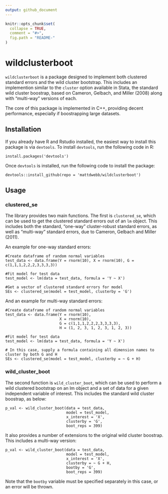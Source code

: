 ```yaml
---
output: github_document
---
```


<!-- README.md is generated from README.Rmd. Please edit that file -->

```r
knitr::opts_chunk$set(
  collapse = TRUE,
  comment = "#>",
  fig.path = "README-"
)
```
# wildclusterboot

`wildclusterboot` is a package designed to implement both clustered standard errors and the wild cluster bootstrap. This includes an implemention similar to the `cluster` option available in Stata, the standard wild cluster boostrap, based on Cameron, Gelbach, and Miller (2008) along with "multi-way" versions of each.

The core of this package is implemented in C++, providing decent performance, especially if boostrapping large datasets.

## Installation

If you already have R and Rstudio installed, the easiest way to install this package is via `devtools`. To install `devtools`, run the following code in R:
```
install.packages('devtools')
```

Once `devtools` is installed, run the following code to install the package:

```
devtools::install_github(repo = 'mattdwebb/wildclusterboot')

```

## Usage

### clustered_se

The library provides two main functions. The first is `clustered_se`, which can be used to get the clustered standard errors out of an `lm` object. This includes both the standard, "one-way" cluster-robust standard errors, as well as "multi-way" standard errors, due to Cameron, Gelbach and Miller (2011).

An example for one-way standard errors:

```
#Create dataframe of random normal variables
test_data <- data.frame(Y = rnorm(10), X = rnorm(10), G = c(1,1,1,2,2,2,3,3,3,3))

#Fit model for test data
test_model <- lm(data = test_data, formula = 'Y ~ X')

#Get a vector of clustered standard errors for model
SEs <- clustered_se(model = test_model, clusterby = 'G')

```

And an example for multi-way standard errors:

```
#Create dataframe of random normal variables
test_data <- data.frame(Y = rnorm(10),
                        X = rnorm(10),
                        G = c(1,1,1,2,2,2,3,3,3,3),
                        H = (1, 2, 3, 1, 2, 3, 1, 2, 3))

#Fit model for test data
test_model <- lm(data = test_data, formula = 'Y ~ X')

# In this case, supply a formula containing all dimension names to cluster by both G and H
SEs <- clustered_se(model = test_model, clusterby = ~ G + H)

```

### wild_cluster_boot

The second function is `wild_cluster_boot`, which can be used to perform a wild clustered bootstrap on an lm object and a set of data for a given independent variable of interest. This includes the standard wild cluster boostrap, as below:

```
p_val <- wild_cluster_boot(data = test_data,
                           model = test_model,
                           x_interest = 'X',
                           clusterby = 'G',
                           boot_reps = 399)

```

It also provides a number of extensions to the original wild cluster boostrap. This includes a multi-way version:

```
p_val <- wild_cluster_boot(data = test_data,
                           model = test_model,
                           x_interest = 'X',
                           clusterby = ~ G + H,
                           bootby = 'G',
                           boot_reps = 399)

```

Note that the `bootby` variable must be specified separately in this case, or an error will be thrown.
